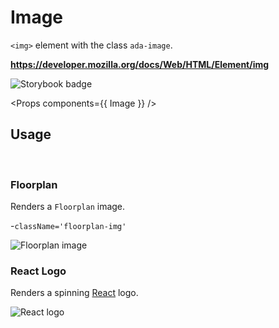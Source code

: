 <!-- Packages -->

<!-- Components -->

# Image

`<img>` element with the class `ada-image`.

**https://developer.mozilla.org/docs/Web/HTML/Element/img**

<Preview>
  <Image
    alt='Storybook badge'
    src='https://cdn.jsdelivr.net/gh/storybookjs/brand@master/badge/badge-storybook.svg'
  />
</Preview>

<Props components={{ Image }} />

## Usage

<br/>

### Floorplan

Renders a `Floorplan` image.

-`className='floorplan-img'`

<Preview>
  <Image
    src='/assets/images/fp-image-944x1024.jpg'
    alt='Floorplan image'
    className='floorplan-img'
  />
</Preview>

### React Logo

Renders a spinning [React](https://reactjs.org) logo.

<Preview id='react-logo-preview'>
  <Image
    src='/assets/images/react-logo.svg'
    alt='React logo'
    className='react-logo-spin'
  />
</Preview>
